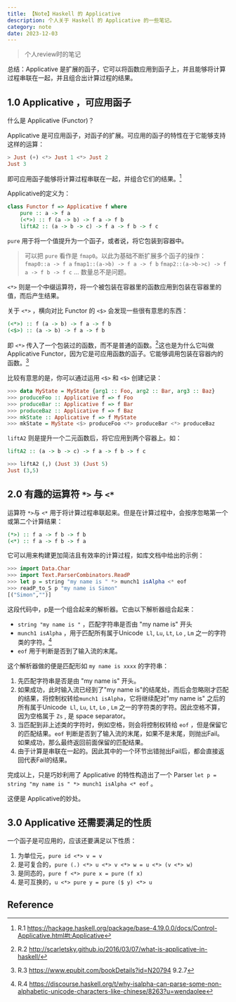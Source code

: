 ```yaml
---
title: 【Note】Haskell 的 Applicative
description: 个人关于 Haskell 的 Applicative 的一些笔记。
category: note
date: 2023-12-03 
--- 
```

> 个人review时的笔记

总结：Applicative 是扩展的函子，它可以将函数应用到函子上，并且能够将计算过程串联在一起，并且组合出计算过程的结果。

## 1.0 Applicative ，可应用函子

什么是 Applicative  (Functor)？

Applicative 是可应用函子，对函子的扩展。可应用的函子的特性在于它能够支持这样的运算：

```haskell
> Just (+) <*> Just 1 <*> Just 2
Just 3
```

即可应用函子能够将计算过程串联在一起，并组合它们的结果。[^R.1]


Applicative的定义为：

```haskell
class Functor f => Applicative f where
    pure :: a -> f a
    (<*>) :: f (a -> b) -> f a -> f b
    liftA2 :: (a -> b -> c) -> f a -> f b -> f c
```

`pure` 用于将一个值提升为一个函子，或者说，将它包装到容器中。

> 可以把 `pure` 看作是 `fmap0`。以此为基础不断扩展多个函子的操作：
> `fmap0::a -> f a`
> `fmap1::(a->b) -> f a -> f b`
> `fmap2::(a->b->c) -> f a -> f b -> f c`
> ...
> 数量总不是问题。

`<*>` 则是一个中缀运算符，将一个被包装在容器里的函数应用到包装在容器里的值，而后产生结果。

关于 `<*>` ，横向对比 Functor 的 `<$>` 会发现一些很有意思的东西：

```haskell
(<*>) :: f (a -> b) -> f a -> f b
(<$>) :: (a -> b) -> f a -> f b
```

即 `<*>` 传入了一个包装过的函数，而不是普通的函数。[^R.2]这也是为什么它叫做 Applicative Functor，因为它是可应用函数的函子。它能够调用包装在容器内的函数。[^R.3]

比较有意思的是，你可以通过运用 `<$>` 和 `<$>` 创建记录：

```haskell
>>> data MyState = MyState {arg1 :: Foo, arg2 :: Bar, arg3 :: Baz}
>>> produceFoo :: Applicative f => f Foo
>>> produceBar :: Applicative f => f Bar
>>> produceBaz :: Applicative f => f Baz
>>> mkState :: Applicative f => f MyState
>>> mkState = MyState <$> produceFoo <*> produceBar <*> produceBaz
```

`liftA2` 则是提升一个二元函数后，将它应用到两个容器上。如：

```haskell
liftA2 :: (a -> b -> c) -> f a -> f b -> f c

>>> liftA2 (,) (Just 3) (Just 5)
Just (3,5)
```

## 2.0 有趣的运算符 `*>` 与 `<*`

运算符 `*>`与 `<*` 用于将计算过程串联起来。但是在计算过程中，会按序忽略第一个或第二个计算结果：

```haskell
(*>) :: f a -> f b -> f b
(<*) :: f a -> f b -> f a
```

它可以用来构建更加简洁且有效率的计算过程，如库文档中给出的示例：

```haskell
>>> import Data.Char
>>> import Text.ParserCombinators.ReadP
>>> let p = string "my name is " *> munch1 isAlpha <* eof
>>> readP_to_S p "my name is Simon"
[("Simon","")]
```

这段代码中，p是一个组合起来的解析器。它由以下解析器组合起来：

- `string "my name is "` ，匹配字符串是否由 "my name is" 开头
- `munch1 isAlpha` ，用于匹配所有属于Unicode  `Ll`, `Lu`, `Lt`, `Lo` , `Lm` 之一的字符类的字符。[^R.4]
- `eof` 用于判断是否到了输入流的末尾。

这个解析器做的便是匹配形如 `my name is xxxx` 的字符串：

1. 先匹配字符串是否是由 "my name is" 开头。
2. 如果成功，此时输入流已经到了"my name is"的结尾处，而后会忽略刚才匹配的结果，将控制权转给`munch1 isAlpha`，它将继续配对"my name is" 之后的所有属于Unicode  `Ll`, `Lu`, `Lt`, `Lo` , `Lm` 之一的字符类的字符。因此空格不算，因为空格属于 `Zs` , 是 space separator。
3. 当匹配到非上述类的字符时，例如空格，则会将控制权转给 `eof` ，但是保留它的匹配结果。`eof` 判断是否到了输入流的末尾，如果不是末尾，则抛出Fail。如果成功，那么最终返回前面保留的匹配结果。
4. 由于计算是串联在一起的。因此其中的一个环节出错抛出Fail后，都会直接返回代表Fail的结果。

完成以上，只是巧妙利用了 Applicative 的特性构造出了一个 Parser `let p = string "my name is " *> munch1 isAlpha <* eof` 。

这便是 Applicative的妙处。

## 3.0 Applicative 还需要满足的性质

一个函子是可应用的，应该还要满足以下性质：

1. 为单位元，`pure id <*> v = v`
2. 是可复合的，`pure (.) <*> u <*> v <*> w = u <*> (v <*> w)`
3. 是同态的，`pure f <*> pure x = pure (f x)`
4. 是可互换的，`u <*> pure y = pure ($ y) <*> u`

## Reference

[^R.1]: R.1 https://hackage.haskell.org/package/base-4.19.0.0/docs/Control-Applicative.html#t:Applicative
[^R.2]: R.2 http://scarletsky.github.io/2016/03/07/what-is-applicative-in-haskell/
[^R.3]: R.3 https://www.epubit.com/bookDetails?id=N20794 9.2.7
[^R.4]: R.4 https://discourse.haskell.org/t/why-isalpha-can-parse-some-non-alphabetic-unicode-characters-like-chinese/8263?u=wendaolee